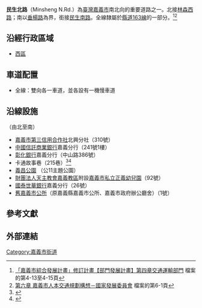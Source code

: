 {{Infobox TwRoad2|
|bgcolorh=darkgreen
|colorh=white
|code={{Jct|country=TWN|CH|163}}
|name=民生北路
|enname=Minsheng North Road
|level=市區道路
|length=1.06
|start=[[垂楊路|垂楊路]]，接[[民生南路_(嘉義市)|民生南路]]
|end=[[林森西路|林森西路]]
|junc=[[垂楊路|垂楊路]]、[[File:TW_CHW159a.svg|24px]][[民族路_(嘉義市)|民族路]]、[[中正路_(嘉義市)|中正路]]、<br/>[[中山路_(嘉義市)|中山路]]、[[民權路_(嘉義市)|民權路]]和[[北興陸橋|北興陸橋]]、<br/>[[File:TW_CHW159.svg|24px]][[林森西路|林森西路]]<br/>
|right=民生南路
|rightlink=民生南路 (嘉義市)
|rightdirection=S
}}
'''民生北路'''（Minsheng N.Rd.）為[[臺灣|臺灣]][[嘉義市|嘉義市]]南北向的重要道路之一。北接[[林森西路|林森西路]]；南以[[垂楊路|垂楊路]]為界，銜接[[民生南路_(嘉義市)|民生南路]]。全線隸屬於[[縣道163號|縣道163線]]的一部分。<ref>[https://www.chiayi.gov.tw/98_plan/file/part4.doc 「嘉義市綜合發展計畫」修訂計畫【部門發展計畫】第四章交通運輸部門] {{Wayback|url=https://www.chiayi.gov.tw/98_plan/file/part4.doc |date=20180916093707 }}檔案的第4-13至4-15頁</ref><ref>[http://ws.ndc.gov.tw/Download.ashx?u=LzAwMS9hZG1pbmlzdHJhdG9yLzEwL3JlbGZpbGUvNTY4MC80NDQ5LzAwMTAxMjBfOS5wZGY%3D&n=56ys5YWt56ugLnBkZg%3D%3D&icon=pdf 第六章 嘉義市人本交通規劃構想－國家發展委員會] {{Wayback|url=http://ws.ndc.gov.tw/Download.ashx?u=LzAwMS9hZG1pbmlzdHJhdG9yLzEwL3JlbGZpbGUvNTY4MC80NDQ5LzAwMTAxMjBfOS5wZGY%3D&n=56ys5YWt56ugLnBkZg%3D%3D&icon=pdf |date=20180916131643 }}檔案的第6-1頁</ref>

==沿經行政區域==
*[[西區_(嘉義市)|西區]]

==車道配置==
*全線：雙向各一車道，並各設有一機慢車道

== 沿線設施 ==
（由北至南）
*[https://web.archive.org/web/20170603154214/http://chiayi3c.scu.org.tw/ 嘉義市第三信用合作社]北興分社（310號）
*[[中國信託商業銀行|中國信託商業銀行]]嘉義分行（241號1樓）
*[[彰化銀行|彰化銀行]]嘉義分行（中山路386號）
*卡通故事巷（215巷）<ref>{{cite news|newspaper=中時電子報|title=藝術夫妻檔 彩繪懷舊卡通巷|date=2015年4月17日 |language=zh-tw |url=http://www.chinatimes.com/newspapers/20150417000643-260107|deadurl=no |archiveurl=https://web.archive.org/web/20170628133859/http://www.chinatimes.com/newspapers/20150417000643-260107|archivedate=2017-06-28}}</ref><ref>{{cite news|newspaper=聯合影音網|title=回到童年！ 嘉義推出童話故事巷|date=2015年4月16日 |language=zh-tw |url=https://video.udn.com/news/303907|deadurl=no |archiveurl=https://web.archive.org/web/20170628134528/https://video.udn.com/news/303907|archivedate=2017-06-28}}</ref>
*[http://www.chiayi.gov.tw/web/build/section.asp?i_id=23&sub_id=52&type=garden&i_belong=2 義昌公園] {{Wayback|url=http://www.chiayi.gov.tw/web/build/section.asp?i_id=23&sub_id=52&type=garden&i_belong=2 |date=20141218215801 }}（公11主題公園）
*[[天主教嘉義教區|財團法人天主教會嘉義教區]]附設[https://web.archive.org/web/20160304105929/http://cheng-yi.topschool.com.tw/ 嘉義市私立正義幼兒園]（92號）
*[[國泰世華銀行|國泰世華銀行]]嘉義分行（26號）
*[[嘉義市公所|舊嘉義市公所]]（原嘉義縣嘉義市公所、嘉義市政府辦公廳舍）（1號）

==參考文獻==
{{reflist}}

==外部連結==
{{嘉義市重要道路}}

{{DEFAULTSORT:Minsheng N.Road}}
[[Category:嘉義市街道|Category:嘉義市街道]]